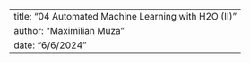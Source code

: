 ---
title: "04 Automated Machine Learning with H2O (II)"
author: "Maximilian Muza"
date: "6/6/2024"
---